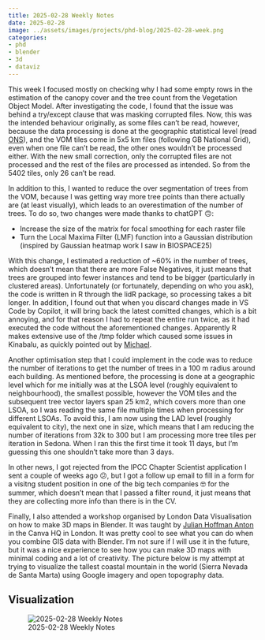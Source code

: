```yaml
---
title: 2025-02-28 Weekly Notes
date: 2025-02-28
image: ../assets/images/projects/phd-blog/2025-02-28-week.png
categories:
- phd
- blender
- 3d
- dataviz
---
```


This week I focused mostly on checking why I had some empty rows in the estimation of the canopy cover and the tree count from the Vegetation Object Model. After investigating the code, I found that the issue was behind a try/except clause that was masking corrupted files. Now, this was the intended behaviour originally, as some files can't be read, however, because the data processing is done at the geographic statistical level (read [ONS](https://www.ons.gov.uk/census/census2021dictionary/areatypedefinitions)), and the VOM tiles come in 5x5 km files (following GB National Grid), even when one file can't be read, the other ones wouldn't be processed either. With the new small correction, only the corrupted files are not processed and the rest of the files are processed as intended. So from the 5402 tiles, only 26 can't be read.

In addition to this, I wanted to reduce the over segmentation of trees from the VOM, because I was getting way more tree points than there actually are (at least visually), which leads to an overestimation of the number of trees. To do so, two changes were made thanks to chatGPT 🙃:

- Increase the size of the matrix for focal smoothing for each raster file
- Turn the Local Maxima Filter (LMF) function into a Gaussian distribution (inspired by Gaussian heatmap work I saw in BIOSPACE25)

With this change, I estimated a reduction of ~60% in the number of trees, which doesn't mean that there are more False Negatives, it just means that trees are grouped into fewer instances and tend to be bigger (particularly in clustered areas).
Unfortunately (or fortunately, depending on who you ask), the code is written in R through the lidR package, so processing takes a bit longer. In addition, I found out that when you discard changes made in VS Code by Copilot, it will bring back the latest comitted changes, which is a bit annoying, and for that reason I had to repeat the entire run twice, as it had executed the code without the aforementioned changes. Apparently R makes extensive use of the /tmp folder which caused some issues in Kinabalu, as quickly pointed out by [Michael](https://digitalflapjack.com/).

Another optimisation step that I could implement in the code was to reduce the number of iterations to get the number of trees in a 100 m radius around each building. As mentioned before, the processing is done at a geographic level which for me initially was at the LSOA level (roughly equivalent to neighbourhood), the smallest possible, however the VOM tiles and the subsequent tree vector layers span 25 km2, which covers more than one LSOA, so I was reading the same file multiple times when processing for different LSOAs. To avoid this, I am now using the LAD level (roughly equivalent to city), the next one in size, which means that I am reducing the number of iterations from 32k to 300 but I am processing more tree tiles per iteration in Sedona. When I ran this the first time it took 11 days, but I'm guessing this one shouldn't take more than 3 days.

In other news, I got rejected from the IPCC Chapter Scientist application I sent a couple of weeks ago 😕, but I got a follow up email to fill in a form for a visitng student position in one of the big tech companies 🤓 for the summer, which doesn't mean that I passed a filter round, it just means that they are collecting more info than there is in the CV.

Finally, I also attended a workshop organised by London Data Visualisation on how to make 3D maps in Blender. It was taught by [Julian Hoffman Anton](https://www.julian-hoffmann-anton.com/) in the Canva HQ in London. It was pretty cool to see what you can do when you combine GIS data with Blender. I'm not sure if I will use it in the future, but it was a nice experience to see how you can make 3D maps with minimal coding and a lot of creativity. The picture below is my attempt at trying to visualize the tallest coastal mountain in the world (Sierra Nevada de Santa Marta) using Google imagery and open topography data.


## Visualization

![2025-02-28 Weekly Notes](../assets/images/projects/phd-blog/2025-02-28-week.png)
